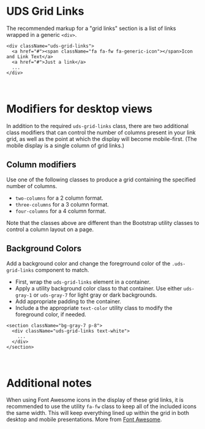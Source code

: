 
<Meta title="Organisms/Grid Links/Readme" />

# UDS Grid Links

The recommended markup for a "grid links" section is a list of links wrapped in a generic `<div>`.

```
<div className="uds-grid-links">
  <a href="#"><span className="fa fa-fw fa-generic-icon"></span>Icon and Link Text</a>
  <a href="#">Just a link</a>
  ...
</div>
```

<div className="pt-4">&nbsp;</div>

# Modifiers for desktop views

In addition to the required `uds-grid-links` class, there are two additional class modifiers that can control the number of columns present in your link grid, as well as the point at which the display will become mobile-first. (The mobile display is a single column of grid links.)

## Column modifiers

Use one of the following classes to produce a grid containing the specified number of columns.

- `two-columns` for a 2 column format.
- `three-columns` for a 3 column format.
- `four-columns` for a 4 column format.

Note that the classes above are different than the Bootstrap utility classes to control a column layout on a page.

## Background Colors

Add a background color and change the foregrround color of the `.uds-grid-links` component to match.

- First, wrap the `uds-grid-links` element in a container.
- Apply a utility background color class to that container. Use either `uds-gray-1` or `uds-gray-7` for light gray or dark backgrounds.
- Add appropriate padding to the container.
- Include a the appropriate `text-color` utility class to modify the foreground color, if needed.

```
<section className="bg-gray-7 p-8">
  <div className="uds-grid-links text-white">
    ...
  </div>
</section>
```

<div className="pt-4">&nbsp;</div>

# Additional notes

When using Font Awesome icons in the display of these grid links, it is recommended to use the utility `fa-fw` class to keep all of the included icons the same width. This will keep everything lined up within the grid in both desktop and mobile presentations. More from [Font Awesome](https://fontawesome.com/v5.15/how-to-use/on-the-web/styling/fixed-width-icons).


